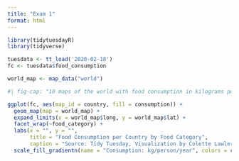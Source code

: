 ```yaml
---
title: "Exam 1"
format: html
---
```


```r
library(tidytuesdayR)
library(tidyverse)

tuesdata <- tt_load('2020-02-18')
fc <- tuesdata$food_consumption
```
```r
world_map <- map_data("world")

#| fig-cap: "10 maps of the world with food consumption in kilograms per person per year for food categories of beef, eggs, fish, lamb and goat, milk, nuts, pork, poultry, rice, soybeans, and wheat. Milk and wheat has the most overall consumption in the world." 

ggplot(fc, aes(map_id = country, fill = consumption)) +
  geom_map(map = world_map) +
  expand_limits(x = world_map$long, y = world_map$lat) +
  facet_wrap(~food_category) +
  labs(x = "", y = "",
       title = "Food Consumption per Country by Food Category",
       caption = "Source: Tidy Tuesday, Visualization by Colette Lawler") +
  scale_fill_gradientn(name = "Consumption: kg/person/year", colors = c("lightblue", "blue", "darkblue"))


```

